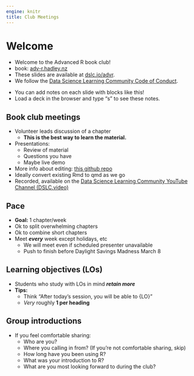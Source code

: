 ```yaml
---
engine: knitr
title: Club Meetings
---
```


# Welcome

- Welcome to the Advanced R book club! 
- book: [adv-r.hadley.nz](https://adv-r.hadley.nz/)
- These slides are available at [dslc.io/advr](https://dslc.io/advr).
- We follow the [Data Science Learning Community Code of Conduct](https://dslc.io/code_of_conduct.html).

::: notes
- You can add notes on each slide with blocks like this!
- Load a deck in the browser and type "s" to see these notes.
:::

## Book club meetings

-   Volunteer leads discussion of a chapter
    -   **This is the best way to learn the material.**
-   Presentations: 
    -   Review of material
    -   Questions you have
    -   Maybe live demo
-   More info about editing: [this github repo](https://github.com/r4ds/bookclub-advr)
-   Ideally convert existing Rmd to qmd as we go
-   Recorded, available on the [Data Science Learning Community YouTube Channel (DSLC.video)](http://dslc.video)

## Pace

-   **Goal:** 1 chapter/week
-   Ok to split overwhelming chapters
-   Ok to combine short chapters
-   Meet ***every*** week except holidays, etc
    -   We will meet even if scheduled presenter unavailable
    -   Push to finish before Daylight Savings Madness March 8

## Learning objectives (LOs)

-   Students who study with LOs in mind ***retain more***
-   **Tips:**
    -   Think "After today's session, you will be able to {LO}"
    -   *Very* roughly **1 per heading**

## Group introductions

- If you feel comfortable sharing:
  - Who are you?
  - Where you calling in from? (If you're not comfortable sharing, skip)
  - How long have you been using R?
  - What was your introduction to R?
  - What are you most looking forward to during the club?
